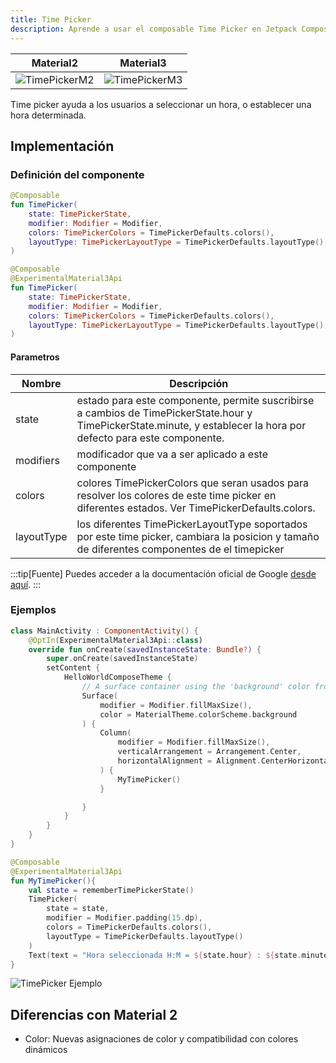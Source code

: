 ```yaml
---
title: Time Picker
description: Aprende a usar el composable Time Picker en Jetpack Compose.
---
```



[comment]: <> (La ruta siempre será assets/nombeComponente/componente-header.webp)

| Material2 | Material3 |
|-----------|-----------|
| ![TimePickerM2](../../../assets/pickers/timePicker/timePicker_m2.webp)  |  ![TimePickerM3](../../../assets/pickers/timePicker/timePicker_m3.webp) |

Time picker ayuda a los usuarios a seleccionar un hora, o establecer una hora determinada.

## Implementación

### Definición del componente

[comment]: <> (Añade un ``TabItem`` por cada tipo de implementación que tenga)

<Tabs>
<TabItem label="Material">

```kotlin frame="terminal"
@Composable
fun TimePicker(
    state: TimePickerState,
    modifier: Modifier = Modifier,
    colors: TimePickerColors = TimePickerDefaults.colors(),
    layoutType: TimePickerLayoutType = TimePickerDefaults.layoutType(),
)
```
</TabItem>
<TabItem label="Material 3">

```kotlin frame="terminal"
@Composable
@ExperimentalMaterial3Api
fun TimePicker(
    state: TimePickerState,
    modifier: Modifier = Modifier,
    colors: TimePickerColors = TimePickerDefaults.colors(),
    layoutType: TimePickerLayoutType = TimePickerDefaults.layoutType(),
)
```

</TabItem>
</Tabs>

#### Parametros

| Nombre| Descripción |
|----------|----------|
| state    | estado para este componente, permite suscribirse a cambios de TimePickerState.hour y TimePickerState.minute, y establecer la hora por defecto para este componente.  |
| modifiers| modificador que va a ser aplicado a este componente   |
| colors   | colores TimePickerColors que seran usados para resolver los colores de este time picker en diferentes estados. Ver TimePickerDefaults.colors.   |
|layoutType| los diferentes TimePickerLayoutType soportados por este time picker, cambiara la posicion y tamaño de diferentes componentes de el timepicker     |

[comment]: <> (No modifiques el tip)

:::tip[Fuente]
Puedes acceder a la documentación oficial de Google
[desde aquí](https://developer.android.com/reference/kotlin/androidx/compose/runtime/package-summary).
:::

### Ejemplos

```kotlin frame="terminal"
class MainActivity : ComponentActivity() {
    @OptIn(ExperimentalMaterial3Api::class)
    override fun onCreate(savedInstanceState: Bundle?) {
        super.onCreate(savedInstanceState)
        setContent {
            HelloWorldComposeTheme {
                // A surface container using the 'background' color from the theme
                Surface(
                    modifier = Modifier.fillMaxSize(),
                    color = MaterialTheme.colorScheme.background
                ) {
                    Column(
                        modifier = Modifier.fillMaxSize(),
                        verticalArrangement = Arrangement.Center,
                        horizontalAlignment = Alignment.CenterHorizontally
                    ) {
                        MyTimePicker()
                    }

                }
            }
        }
    }
}

@Composable
@ExperimentalMaterial3Api
fun MyTimePicker(){
    val state = rememberTimePickerState()
    TimePicker(
        state = state,
        modifier = Modifier.padding(15.dp),
        colors = TimePickerDefaults.colors(),
        layoutType = TimePickerDefaults.layoutType()
    )
    Text(text = "Hora seleccionada H:M = ${state.hour} : ${state.minute}")
}
```

  ![TimePicker Ejemplo](../../../assets/pickers/timePicker/timePicker_m3_example.webp)

## Diferencias con Material 2

 - Color: Nuevas asignaciones de color y compatibilidad con colores dinámicos
